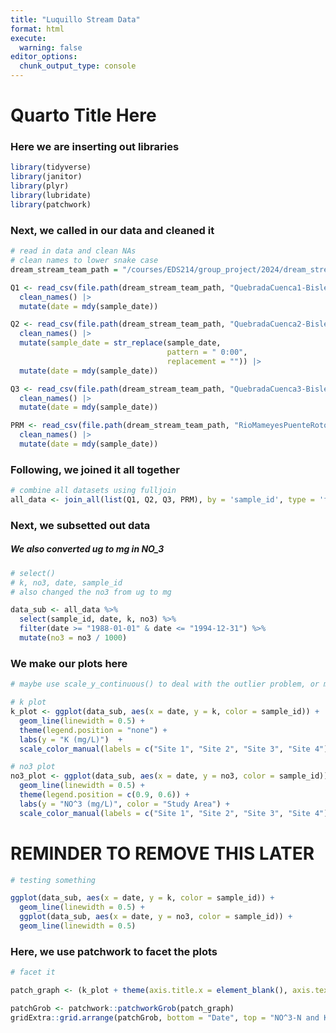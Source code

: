 ```yaml
---
title: "Luquillo Stream Data"
format: html
execute:
  warning: false
editor_options: 
  chunk_output_type: console
---
```


# Quarto Title Here

### Here we are inserting out libraries
```r
library(tidyverse)
library(janitor)
library(plyr)
library(lubridate)
library(patchwork)
```

### Next, we called in our data and cleaned it
```r
# read in data and clean NAs
# clean names to lower snake case
dream_stream_team_path = "/courses/EDS214/group_project/2024/dream_stream_team/raw_data"

Q1 <- read_csv(file.path(dream_stream_team_path, "QuebradaCuenca1-Bisley.csv"), na = "-9999") %>% 
  clean_names() |>
  mutate(date = mdy(sample_date))

Q2 <- read_csv(file.path(dream_stream_team_path, "QuebradaCuenca2-Bisley.csv"), na = "-9999") %>% 
  clean_names() |>
  mutate(sample_date = str_replace(sample_date,
                                   pattern = " 0:00",
                                   replacement = "")) |>
  mutate(date = mdy(sample_date))

Q3 <- read_csv(file.path(dream_stream_team_path, "QuebradaCuenca3-Bisley.csv"), na = "-9999") %>% 
  clean_names() |>
  mutate(date = mdy(sample_date))

PRM <- read_csv(file.path(dream_stream_team_path, "RioMameyesPuenteRoto.csv"), na = "-9999") %>% 
  clean_names() |>
  mutate(date = mdy(sample_date))
```

### Following, we joined it all together
```r
# combine all datasets using fulljoin 
all_data <- join_all(list(Q1, Q2, Q3, PRM), by = 'sample_id', type = 'full')


```

### Next, we subsetted out data
##### We also converted ug to mg in NO_3
```r
# select()
# k, no3, date, sample_id
# also changed the no3 from ug to mg

data_sub <- all_data %>% 
  select(sample_id, date, k, no3) %>% 
  filter(date >= "1988-01-01" & date <= "1994-12-31") %>%
  mutate(no3 = no3 / 1000)

```

### We make our plots here
```r

# maybe use scale_y_continuous() to deal with the outlier problem, or maybe not

# k plot
k_plot <- ggplot(data_sub, aes(x = date, y = k, color = sample_id)) + 
  geom_line(linewidth = 0.5) + 
  theme(legend.position = "none") + 
  labs(y = "K (mg/L)")  + 
  scale_color_manual(labels = c("Site 1", "Site 2", "Site 3", "Site 4"), values = c("#f6a39d", "#a5c655", "#0ec2c7", "#d39dfb"))

# no3 plot
no3_plot <- ggplot(data_sub, aes(x = date, y = no3, color = sample_id)) + 
  geom_line(linewidth = 0.5) + 
  theme(legend.position = c(0.9, 0.6)) + 
  labs(y = "NO^3 (mg/L)", color = "Study Area") + 
  scale_color_manual(labels = c("Site 1", "Site 2", "Site 3", "Site 4"), values = c("#f6a39d", "#a5c655", "#0ec2c7", "#d39dfb"))

```

# REMINDER TO REMOVE THIS LATER
```r
# testing something

ggplot(data_sub, aes(x = date, y = k, color = sample_id)) + 
  geom_line(linewidth = 0.5) + 
  ggplot(data_sub, aes(x = date, y = no3, color = sample_id)) + 
  geom_line(linewidth = 0.5)

```

### Here, we use patchwork to facet the plots
```r
# facet it

patch_graph <- (k_plot + theme(axis.title.x = element_blank(), axis.text.x = element_blank(), axis.ticks.x = element_blank())) / (no3_plot + theme(axis.title.x = element_blank()))

patchGrob <- patchwork::patchworkGrob(patch_graph)
gridExtra::grid.arrange(patchGrob, bottom = "Date", top = "NO^3-N and K concentrations in the forest from 1988 to 1994")
```













